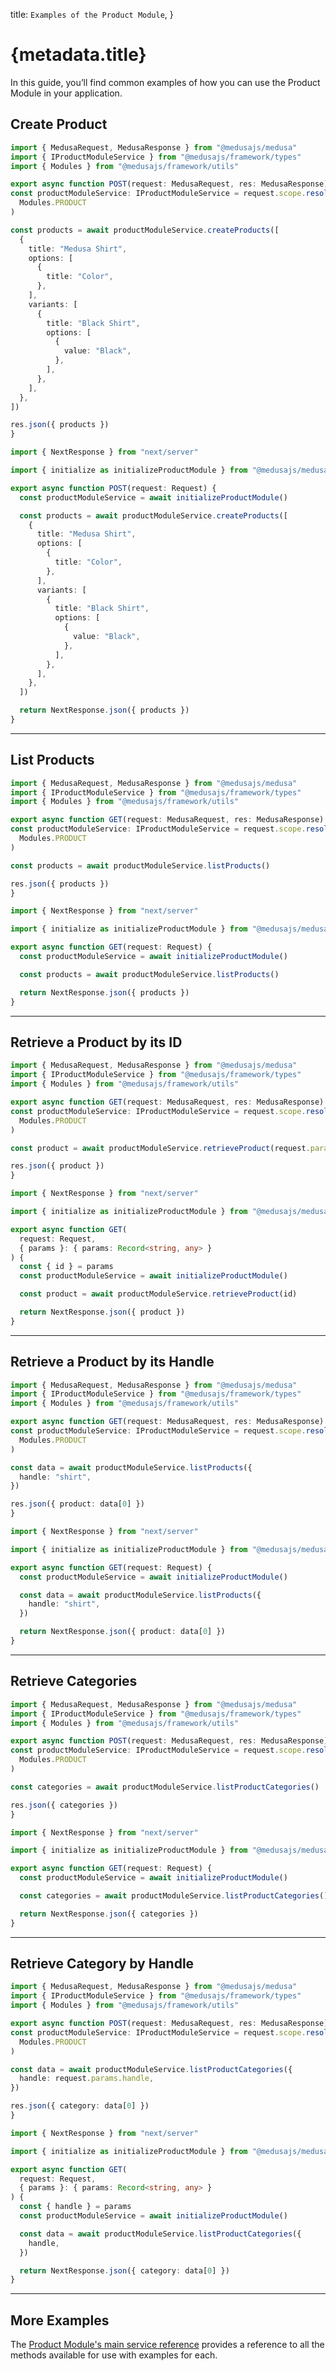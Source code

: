 
  title: `Examples of the Product Module`,
}

# {metadata.title}

In this guide, you’ll find common examples of how you can use the Product Module in your application.

## Create Product

<CodeTabs groupId="app-type">
  <CodeTab value="medusa" label="Medusa API Router">

  ```ts
  import { MedusaRequest, MedusaResponse } from "@medusajs/medusa"
  import { IProductModuleService } from "@medusajs/framework/types"
  import { Modules } from "@medusajs/framework/utils"

export async function POST(request: MedusaRequest, res: MedusaResponse) {
  const productModuleService: IProductModuleService = request.scope.resolve(
    Modules.PRODUCT
  )

  const products = await productModuleService.createProducts([
    {
      title: "Medusa Shirt",
      options: [
        {
          title: "Color",
        },
      ],
      variants: [
        {
          title: "Black Shirt",
          options: [
            {
              value: "Black",
            },
          ],
        },
      ],
    },
  ])

  res.json({ products })
}
```

  </CodeTab>
  <CodeTab value="nextjs" label="Next.js App Router">

```ts
import { NextResponse } from "next/server"

import { initialize as initializeProductModule } from "@medusajs/medusa/product"

export async function POST(request: Request) {
  const productModuleService = await initializeProductModule()

  const products = await productModuleService.createProducts([
    {
      title: "Medusa Shirt",
      options: [
        {
          title: "Color",
        },
      ],
      variants: [
        {
          title: "Black Shirt",
          options: [
            {
              value: "Black",
            },
          ],
        },
      ],
    },
  ])

  return NextResponse.json({ products })
}
```

  </CodeTab>
</CodeTabs>

---

## List Products

<CodeTabs groupId="app-type">
  <CodeTab value="medusa" label="Medusa API Router">

  ```ts
  import { MedusaRequest, MedusaResponse } from "@medusajs/medusa"
  import { IProductModuleService } from "@medusajs/framework/types"
  import { Modules } from "@medusajs/framework/utils"

export async function GET(request: MedusaRequest, res: MedusaResponse) {
  const productModuleService: IProductModuleService = request.scope.resolve(
    Modules.PRODUCT
  )

  const products = await productModuleService.listProducts()

  res.json({ products })
}
```

  </CodeTab>
  <CodeTab value="nextjs" label="Next.js App Router">

```ts
import { NextResponse } from "next/server"

import { initialize as initializeProductModule } from "@medusajs/medusa/product"

export async function GET(request: Request) {
  const productModuleService = await initializeProductModule()

  const products = await productModuleService.listProducts()

  return NextResponse.json({ products })
}
```

  </CodeTab>
</CodeTabs>

---

## Retrieve a Product by its ID

<CodeTabs groupId="app-type">
  <CodeTab value="medusa" label="Medusa API Router">

  ```ts
  import { MedusaRequest, MedusaResponse } from "@medusajs/medusa"
  import { IProductModuleService } from "@medusajs/framework/types"
  import { Modules } from "@medusajs/framework/utils"

export async function GET(request: MedusaRequest, res: MedusaResponse) {
  const productModuleService: IProductModuleService = request.scope.resolve(
    Modules.PRODUCT
  )

  const product = await productModuleService.retrieveProduct(request.params.id)

  res.json({ product })
}
```

  </CodeTab>
  <CodeTab value="nextjs" label="Next.js App Router">

```ts
import { NextResponse } from "next/server"

import { initialize as initializeProductModule } from "@medusajs/medusa/product"

export async function GET(
  request: Request,
  { params }: { params: Record<string, any> }
) {
  const { id } = params
  const productModuleService = await initializeProductModule()

  const product = await productModuleService.retrieveProduct(id)

  return NextResponse.json({ product })
}
```

  </CodeTab>
</CodeTabs>

---

## Retrieve a Product by its Handle

<CodeTabs groupId="app-type">
  <CodeTab value="medusa" label="Medusa API Router">

  ```ts
  import { MedusaRequest, MedusaResponse } from "@medusajs/medusa"
  import { IProductModuleService } from "@medusajs/framework/types"
  import { Modules } from "@medusajs/framework/utils"

export async function GET(request: MedusaRequest, res: MedusaResponse) {
  const productModuleService: IProductModuleService = request.scope.resolve(
    Modules.PRODUCT
  )

  const data = await productModuleService.listProducts({
    handle: "shirt",
  })

  res.json({ product: data[0] })
}
```

  </CodeTab>
  <CodeTab value="nextjs" label="Next.js App Router">

```ts
import { NextResponse } from "next/server"

import { initialize as initializeProductModule } from "@medusajs/medusa/product"

export async function GET(request: Request) {
  const productModuleService = await initializeProductModule()

  const data = await productModuleService.listProducts({
    handle: "shirt",
  })

  return NextResponse.json({ product: data[0] })
}
```

  </CodeTab>
</CodeTabs>

---

## Retrieve Categories

<CodeTabs groupId="app-type">
  <CodeTab value="medusa" label="Medusa API Router">

  ```ts
  import { MedusaRequest, MedusaResponse } from "@medusajs/medusa"
  import { IProductModuleService } from "@medusajs/framework/types"
  import { Modules } from "@medusajs/framework/utils"

export async function POST(request: MedusaRequest, res: MedusaResponse) {
  const productModuleService: IProductModuleService = request.scope.resolve(
    Modules.PRODUCT
  )

  const categories = await productModuleService.listProductCategories()

  res.json({ categories })
}
```

  </CodeTab>
  <CodeTab value="nextjs" label="Next.js App Router">

```ts
import { NextResponse } from "next/server"

import { initialize as initializeProductModule } from "@medusajs/medusa/product"

export async function GET(request: Request) {
  const productModuleService = await initializeProductModule()

  const categories = await productModuleService.listProductCategories()

  return NextResponse.json({ categories })
}
```

  </CodeTab>
</CodeTabs>

---

## Retrieve Category by Handle

<CodeTabs groupId="app-type">
  <CodeTab value="medusa" label="Medusa API Router">

  ```ts
  import { MedusaRequest, MedusaResponse } from "@medusajs/medusa"
  import { IProductModuleService } from "@medusajs/framework/types"
  import { Modules } from "@medusajs/framework/utils"

export async function POST(request: MedusaRequest, res: MedusaResponse) {
  const productModuleService: IProductModuleService = request.scope.resolve(
    Modules.PRODUCT
  )

  const data = await productModuleService.listProductCategories({
    handle: request.params.handle,
  })

  res.json({ category: data[0] })
}
```

  </CodeTab>
  <CodeTab value="nextjs" label="Next.js App Router">

```ts
import { NextResponse } from "next/server"

import { initialize as initializeProductModule } from "@medusajs/medusa/product"

export async function GET(
  request: Request,
  { params }: { params: Record<string, any> }
) {
  const { handle } = params
  const productModuleService = await initializeProductModule()

  const data = await productModuleService.listProductCategories({
    handle,
  })

  return NextResponse.json({ category: data[0] })
}
```

  </CodeTab>
</CodeTabs>

---

## More Examples

The [Product Module's main service reference](/references/product) provides a reference to all the methods available for use with examples for each.
